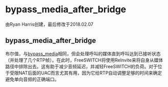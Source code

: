 # bypass_media_after_bridge

由Ryan Harris创建，最后修改于2018.02.07

## bypass_media_after_bridge

布尔值，与[bypass\_media](../FreeSWITCH-Explained/Dialplan/Variables-Master-List_16352570.mdx#bypass_media)相同，但会处理呼叫的媒体直到呼叫达到已接听状态（并处理了几个RTP帧）。在此时，FreeSWITCH将使用ReInvite来将自身从媒体路径中排除出去。这有助于减少音频延迟，并减轻FreeSWITCH的负荷。对于位于受限NAT后面的UAC而言尤其有用，因为它给RTP自动调整足够的时间来确定避免单向音频的正确端口。